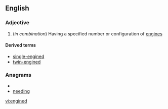 ==English==

===Adjective===
{{en-adj|-}}

# (''in combination'') Having a specified number or configuration of [[engine]]s

====Derived terms====
* [[single-engined]]
* [[twin-engined]]

===Anagrams===
* {{alphagram|deeginn}}
* [[needing#English|needing]]


[[vi:engined]]